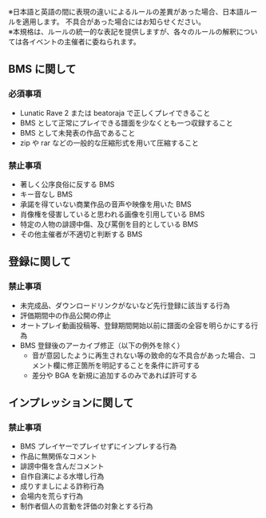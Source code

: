 ※日本語と英語の間に表現の違いによるルールの差異があった場合、日本語ルールを適用します。
不具合があった場合にはお知らせください。  
※本規格は、ルールの統一的な表記を提供しますが、各々のルールの解釈については各イベントの主催者に委ねられます。

## BMS に関して

<h3 className="required">必須事項</h3>

- Lunatic Rave 2 または beatoraja で正しくプレイできること
- BMS として正常にプレイできる譜面を少なくとも一つ収録すること
- BMS として未発表の作品であること
- zip や rar などの一般的な圧縮形式を用いて圧縮すること

<h3 className="prohibited">禁止事項</h3>

- 著しく公序良俗に反する BMS
- キー音なし BMS
- 承諾を得ていない商業作品の音声や映像を用いた BMS
- 肖像権を侵害していると思われる画像を引用している BMS
- 特定の人物の誹謗中傷、及び罵倒を目的としている BMS
- その他主催者が不適切と判断する BMS

## 登録に関して

<h3 className="prohibited">禁止事項</h3>

- 未完成品、ダウンロードリンクがないなど先行登録に該当する行為
- 評価期間中の作品公開の停止
- オートプレイ動画投稿等、登録期間開始以前に譜面の全容を明らかにする行為
- BMS 登録後のアーカイブ修正（以下の例外を除く）
  - 音が意図したように再生されない等の致命的な不具合があった場合、コメント欄に修正箇所を明記することを条件に許可する
  - 差分や BGA を新規に追加するのみであれば許可する

## インプレッションに関して

<h3 className="prohibited">禁止事項</h3>

- BMS プレイヤーでプレイせずにインプレする行為
- 作品に無関係なコメント
- 誹謗中傷を含んだコメント
- 自作自演による水増し行為
- 成りすましによる詐称行為
- 会場内を荒らす行為
- 制作者個人の言動を評価の対象とする行為
